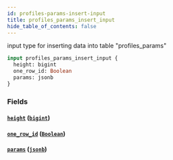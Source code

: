 ```yaml
---
id: profiles-params-insert-input
title: profiles_params_insert_input
hide_table_of_contents: false
---
```


input type for inserting data into table "profiles_params"

```graphql
input profiles_params_insert_input {
  height: bigint
  one_row_id: Boolean
  params: jsonb
}
```

### Fields

#### [`height`](#) ([`bigint`](../scalars/bigint))

#### [`one_row_id`](#) ([`Boolean`](../scalars/boolean))

#### [`params`](#) ([`jsonb`](../scalars/jsonb))
